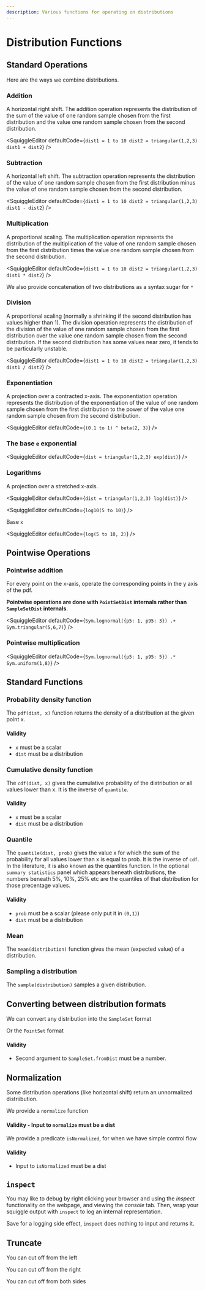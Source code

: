 ```yaml
---
description: Various functions for operating on distributions
---
```




# Distribution Functions

## Standard Operations

Here are the ways we combine distributions.

### Addition

A horizontal right shift. The addition operation represents the distribution of the sum of
the value of one random sample chosen from the first distribution and the value one random sample
chosen from the second distribution.

<SquiggleEditor
  defaultCode={`dist1 = 1 to 10
dist2 = triangular(1,2,3)
dist1 + dist2`}
/>

### Subtraction

A horizontal left shift. The subtraction operation represents the distribution of the value of
one random sample chosen from the first distribution minus the value of one random sample chosen
from the second distribution.

<SquiggleEditor
  defaultCode={`dist1 = 1 to 10
dist2 = triangular(1,2,3)
dist1 - dist2`}
/>

### Multiplication

A proportional scaling. The multiplication operation represents the distribution of the multiplication of
the value of one random sample chosen from the first distribution times the value one random sample
chosen from the second distribution.

<SquiggleEditor
  defaultCode={`dist1 = 1 to 10
dist2 = triangular(1,2,3)
dist1 * dist2`}
/>

We also provide concatenation of two distributions as a syntax sugar for `*`

<SquiggleEditor defaultCode="(0.1 to 1) * triangular(1,2,3)" />

### Division

A proportional scaling (normally a shrinking if the second distribution has values higher than 1).
The division operation represents the distribution of the division of
the value of one random sample chosen from the first distribution over the value one random sample
chosen from the second distribution. If the second distribution has some values near zero, it
tends to be particularly unstable.

<SquiggleEditor
  defaultCode={`dist1 = 1 to 10
dist2 = triangular(1,2,3)
dist1 / dist2`}
/>

### Exponentiation

A projection over a contracted x-axis. The exponentiation operation represents the distribution of
the exponentiation of the value of one random sample chosen from the first distribution to the power of
the value one random sample chosen from the second distribution.

<SquiggleEditor defaultCode={`(0.1 to 1) ^ beta(2, 3)`} />

### The base `e` exponential

<SquiggleEditor
  defaultCode={`dist = triangular(1,2,3)
exp(dist)`}
/>

### Logarithms

A projection over a stretched x-axis.

<SquiggleEditor
  defaultCode={`dist = triangular(1,2,3)
log(dist)`}
/>

<SquiggleEditor defaultCode={`log10(5 to 10)`} />

Base `x`

<SquiggleEditor defaultCode={`log(5 to 10, 2)`} />

## Pointwise Operations

### Pointwise addition

For every point on the x-axis, operate the corresponding points in the y axis of the pdf.

**Pointwise operations are done with `PointSetDist` internals rather than `SampleSetDist` internals**.

<SquiggleEditor defaultCode={`Sym.lognormal({p5: 1, p95: 3}) .+ Sym.triangular(5,6,7)`} />

### Pointwise multiplication

<SquiggleEditor defaultCode={`Sym.lognormal({p5: 1, p95: 5}) .* Sym.uniform(1,8)`} />

## Standard Functions

### Probability density function

The `pdf(dist, x)` function returns the density of a distribution at the
given point x.

<SquiggleEditor defaultCode="pdf(normal(0,1),0)" />

#### Validity

- `x` must be a scalar
- `dist` must be a distribution

### Cumulative density function

The `cdf(dist, x)` gives the cumulative probability of the distribution
or all values lower than x. It is the inverse of `quantile`.

<SquiggleEditor defaultCode="cdf(normal(0,1),0)" />

#### Validity

- `x` must be a scalar
- `dist` must be a distribution

### Quantile

The `quantile(dist, prob)` gives the value x for which the sum of the probability for all values
lower than x is equal to prob. It is the inverse of `cdf`. In the literature, it
is also known as the quantiles function. In the optional `summary statistics` panel which appears
beneath distributions, the numbers beneath 5%, 10%, 25% etc are the quantiles of that distribution
for those precentage values.

<SquiggleEditor defaultCode="quantile(normal(0,1),0.5)" />

#### Validity

- `prob` must be a scalar (please only put it in `(0,1)`)
- `dist` must be a distribution

### Mean

The `mean(distribution)` function gives the mean (expected value) of a distribution.

<SquiggleEditor defaultCode="mean(normal(5, 10))" />

### Sampling a distribution

The `sample(distribution)` samples a given distribution.

<SquiggleEditor defaultCode="sample(normal(0, 10))" />

## Converting between distribution formats

We can convert any distribution into the `SampleSet` format

<SquiggleEditor defaultCode="SampleSet.fromDist(normal(5, 10))" />

Or the `PointSet` format

<SquiggleEditor defaultCode="PointSet.fromDist(normal(5, 10))" />

#### Validity

- Second argument to `SampleSet.fromDist` must be a number.

## Normalization

Some distribution operations (like horizontal shift) return an unnormalized distriibution.

We provide a `normalize` function

<SquiggleEditor defaultCode="normalize((0.1 to 1) + triangular(0.1, 1, 10))" />

#### Validity - Input to `normalize` must be a dist

We provide a predicate `isNormalized`, for when we have simple control flow

<SquiggleEditor defaultCode="isNormalized((0.1 to 1) * triangular(0.1, 1, 10))" />

#### Validity

- Input to `isNormalized` must be a dist

## `inspect`

You may like to debug by right clicking your browser and using the _inspect_ functionality on the webpage, and viewing the _console_ tab. Then, wrap your squiggle output with `inspect` to log an internal representation.

<SquiggleEditor defaultCode="inspect(SampleSet.fromDist(0.1 to 1))" />

Save for a logging side effect, `inspect` does nothing to input and returns it.

## Truncate

You can cut off from the left

<SquiggleEditor defaultCode="truncateLeft(Sym.normal(5,3), 6)" />

You can cut off from the right

<SquiggleEditor defaultCode="truncateRight(Sym.normal(5,3), 6)" />

You can cut off from both sides

<SquiggleEditor defaultCode="truncate(Sym.normal(5,3), 1, 7)" />
